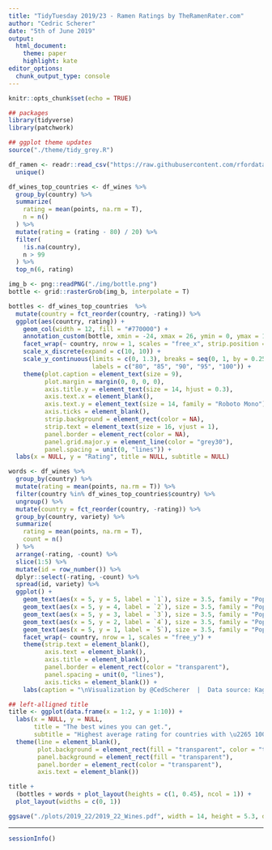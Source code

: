 ```yaml
---
title: "TidyTuesday 2019/23 - Ramen Ratings by TheRamenRater.com"
author: "Cedric Scherer"
date: "5th of June 2019"
output:
  html_document:
    theme: paper
    highlight: kate
editor_options:
  chunk_output_type: console
---
```


```r
knitr::opts_chunk$set(echo = TRUE)
```

```r
## packages
library(tidyverse)
library(patchwork)

## ggplot theme updates
source("./theme/tidy_grey.R")
```

```r
df_ramen <- readr::read_csv("https://raw.githubusercontent.com/rfordatascience/tidytuesday/master/data/2019/2019-06-04/ramen_ratings.csv") %>% 
  unique()
```

```r
df_wines_top_countries <- df_wines %>% 
  group_by(country) %>% 
  summarize(
    rating = mean(points, na.rm = T),
    n = n()
  ) %>% 
  mutate(rating = (rating - 80) / 20) %>% 
  filter(
    !is.na(country),
    n > 99
  ) %>%
  top_n(6, rating)
```


```r
img_b <- png::readPNG("./img/bottle.png") 
bottle <- grid::rasterGrob(img_b, interpolate = T) 

bottles <- df_wines_top_countries  %>% 
  mutate(country = fct_reorder(country, -rating)) %>% 
  ggplot(aes(country, rating)) +
    geom_col(width = 12, fill = "#770000") +
    annotation_custom(bottle, xmin = -24, xmax = 26, ymin = 0, ymax = 1.3) +
    facet_wrap(~ country, nrow = 1, scales = "free_x", strip.position = "bottom") +
    scale_x_discrete(expand = c(10, 10)) +
    scale_y_continuous(limits = c(0, 1.3), breaks = seq(0, 1, by = 0.25), 
                       labels = c("80", "85", "90", "95", "100")) +
    theme(plot.caption = element_text(size = 9),
          plot.margin = margin(0, 0, 0, 0),
          axis.title.y = element_text(size = 14, hjust = 0.3),
          axis.text.x = element_blank(),
          axis.text.y = element_text(size = 14, family = "Roboto Mono"),
          axis.ticks = element_blank(),
          strip.background = element_rect(color = NA),
          strip.text = element_text(size = 16, vjust = 1),
          panel.border = element_rect(color = NA),
          panel.grid.major.y = element_line(color = "grey30"),
          panel.spacing = unit(0, "lines")) +
  labs(x = NULL, y = "Rating", title = NULL, subtitle = NULL)
```

```r
words <- df_wines %>% 
  group_by(country) %>% 
  mutate(rating = mean(points, na.rm = T)) %>% 
  filter(country %in% df_wines_top_countries$country) %>%
  ungroup() %>% 
  mutate(country = fct_reorder(country, -rating)) %>% 
  group_by(country, variety) %>% 
  summarize(
    rating = mean(points, na.rm = T),
    count = n()
  ) %>% 
  arrange(-rating, -count) %>% 
  slice(1:5) %>% 
  mutate(id = row_number()) %>% 
  dplyr::select(-rating, -count) %>% 
  spread(id, variety) %>% 
  ggplot() +
    geom_text(aes(x = 5, y = 5, label = `1`), size = 3.5, family = "Poppins", color = "#fff8f8") + 
    geom_text(aes(x = 5, y = 4, label = `2`), size = 3.5, family = "Poppins", color = "#ffc5c5") + 
    geom_text(aes(x = 5, y = 3, label = `3`), size = 3.5, family = "Poppins", color = "#ff7878") + 
    geom_text(aes(x = 5, y = 2, label = `4`), size = 3.5, family = "Poppins", color = "#ff2b2b") + 
    geom_text(aes(x = 5, y = 1, label = `5`), size = 3.5, family = "Poppins", color = "#c40000") + 
    facet_wrap(~ country, nrow = 1, scales = "free_y") +
    theme(strip.text = element_blank(),
          axis.text = element_blank(),
          axis.title = element_blank(),
          panel.border = element_rect(color = "transparent"),
          panel.spacing = unit(0, "lines"),
          axis.ticks = element_blank()) +
    labs(caption = "\nVisualization by @CedScherer  |  Data source: Kaggle")
```

```r
## left-alligned title
title <- ggplot(data.frame(x = 1:2, y = 1:10)) +
  labs(x = NULL, y = NULL,
       title = "The best wines you can get.",
       subtitle = "Highest average rating for countries with \u2265 100 wines and their 5 highest rated varieties listed on Vivino  (based on reviews with 80 points or more).\n") +
  theme(line = element_blank(),
        plot.background = element_rect(fill = "transparent", color = "transparent"),
        panel.background = element_rect(fill = "transparent"),
        panel.border = element_rect(color = "transparent"),
        axis.text = element_blank())
```

```r
title + 
  (bottles + words + plot_layout(heights = c(1, 0.45), ncol = 1)) + 
  plot_layout(widths = c(0, 1))

ggsave("./plots/2019_22/2019_22_Wines.pdf", width = 14, height = 5.3, device = cairo_pdf)
```

***

```r
sessionInfo()
```
